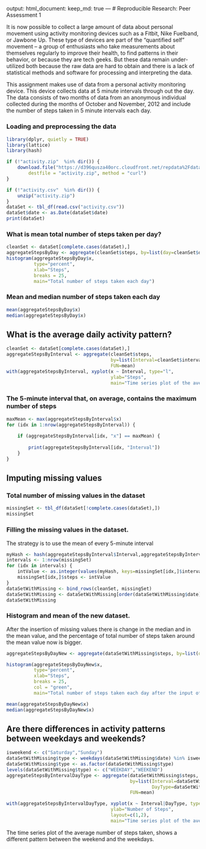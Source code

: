 <!-- rmarkdown v1 -->
---
output: 
  html_document:
    keep_md: true
---
# Reproducible Research: Peer Assessment 1

It is now possible to collect a large amount of data about personal movement using activity monitoring devices such as a Fitbit, Nike Fuelband, or Jawbone Up. These type of devices are part of the “quantified self” movement – a group of enthusiasts who take measurements about themselves regularly to improve their health, to find patterns in their behavior, or because they are tech geeks. But these data remain under-utilized both because the raw data are hard to obtain and there is a lack of statistical methods and software for processing and interpreting the data.

This assignment makes use of data from a personal activity monitoring device. This device collects data at 5 minute intervals through out the day. The data consists of two months of data from an anonymous individual collected during the months of October and November, 2012 and include the number of steps taken in 5 minute intervals each day.

### Loading and preprocessing the data


```r
library(dplyr, quietly = TRUE)
library(lattice)
library(hash)

if (!"activity.zip"  %in% dir()) {
    download.file("https://d396qusza40orc.cloudfront.net/repdata%2Fdata%2Factivity.zip", 
        destfile = "activity.zip", method = "curl")
}

if (!"activity.csv"  %in% dir()) {
    unzip("activity.zip")
}
dataSet <- tbl_df(read.csv("activity.csv"))
dataSet$date <- as.Date(dataSet$date)
print(dataSet)
```

### What is mean total number of steps taken per day?

```r

cleanSet <- dataSet[complete.cases(dataSet),]
aggregateStepsByDay <- aggregate(cleanSet$steps, by=list(day=cleanSet$date), FUN=sum)
histogram(aggregateStepsByDay$x,
          type="percent",
          xlab="Steps",
          breaks = 25,
          main="Total number of steps taken each day")

```

### Mean and median number of steps taken each day
```r
mean(aggregateStepsByDay$x)
median(aggregateStepsByDay$x)
```

## What is the average daily activity pattern?

```r
cleanSet <- dataSet[complete.cases(dataSet),]
aggregateStepsByInterval <- aggregate(cleanSet$steps, 
                                      by=list(Interval=cleanSet$interval), 
                                      FUN=mean)
with(aggregateStepsByInterval, xyplot(x ~ Interval, type="l",
                                      ylab="Steps",
                                      main="Time series plot of the average number of steps taken"))

```

### The 5-minute interval that, on average, contains the maximum number of steps

```r
maxMean <- max(aggregateStepsByInterval$x)
for (idx in 1:nrow(aggregateStepsByInterval)) {
    
    if (aggregateStepsByInterval[idx, "x"] == maxMean) {
        
        print(aggregateStepsByInterval[idx, "Interval"])
    }
}
```

## Imputing missing values

### Total number of missing values in the dataset
```r
missingSet <- tbl_df(dataSet[!complete.cases(dataSet),])
missingSet
```

###  Filling the missing values in the dataset. 
The strategy is to use the mean of every 5-minute interval
```r

myHash <- hash(aggregateStepsByInterval$Interval,aggregateStepsByInterval$x)
intervals <- 1:nrow(missingSet)
for (idx in intervals) {
    intValue <- as.integer(values(myHash, keys=missingSet[idx,]$interval))
    missingSet[idx,]$steps <- intValue
}
dataSetWithMissing <- bind_rows(cleanSet, missingSet)
dataSetWithMissing <- dataSetWithMissing[order(dataSetWithMissing$date),]
dataSetWithMissing

```

###  Histogram and mean of the new dataset. 
After the insertion of missing values there is change in the median and in the mean value, and the percentage of total number of steps taken around the mean value now is bigger. 


```r

aggregateStepsByDayNew <- aggregate(dataSetWithMissing$steps, by=list(day=dataSetWithMissing$date), FUN=sum)

histogram(aggregateStepsByDayNew$x,
          type="percent",
          xlab="Steps",
          breaks = 25,
          col = "green",
          main="Total number of steps taken each day after the input of missing data")

mean(aggregateStepsByDayNew$x)
median(aggregateStepsByDayNew$x)
```

## Are there differences in activity patterns between weekdays and weekends?

```r

isweekend <- c("Saturday","Sunday")
dataSetWithMissing$type <- weekdays(dataSetWithMissing$date) %in% isweekend
dataSetWithMissing$type <- as.factor(dataSetWithMissing$type)
levels(dataSetWithMissing$type) <- c("WEEKDAY","WEEKEND")
aggregateStepsByIntervalDayType <- aggregate(dataSetWithMissing$steps, 
                                             by=list(Interval=dataSetWithMissing$interval, 
                                                     DayType=dataSetWithMissing$type), 
                                             FUN=mean)

with(aggregateStepsByIntervalDayType, xyplot(x ~ Interval|DayType, type="l",
                                      ylab="Number of Steps",
                                      layout=c(1,2),
                                      main="Time series plot of the average number of steps taken"))
```

The time series plot of the average number of steps taken, shows a different pattern between  the weekend and the weekdays.
